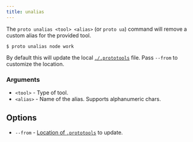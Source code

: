 ```yaml
---
title: unalias
---
```



The `proto unalias <tool> <alias>` (or `proto ua`) command will remove a custom alias for the
provided tool.

```shell
$ proto unalias node work
```

By default this will update the local [`./.prototools`](../config) file. Pass `--from` to customize
the location.

### Arguments

- `<tool>` - Type of tool.
- `<alias>` - Name of the alias. Supports alphanumeric chars.

## Options

- `--from` - [Location of `.prototools`](../config#locations) to update.
  <VersionLabel version="0.41.0" />
